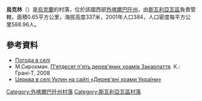 {{烏克蘭城鎮
|城鎮名稱 =烏克林
|烏克蘭文名稱 =Уклин
|州分名稱 =外喀爾巴阡州
|區名稱 =[[斯瓦利亞瓦區|斯瓦利亞瓦區]]
|坐標緯度 =48
|坐標緯度分 =39
|坐標緯度秒 =44
|坐標經度=22
|坐標經度分 =59
|坐標經度秒=0
|海拔高度 = 337
|面積 =0.65
|人口 =384
|統計時間 =2001
|郵政編碼 =89313
|電話區號 = 3133
|汽車牌號 =
|政府地址 =89313, с. Поляна, вул. Духновича, 65, тел. 7-42-54
|官方網站 =
|鎮長名字 =
}}
'''烏克林'''（{{lang-uk|Уклин}}）是[[烏克蘭|烏克蘭]]的村落，位於該國西部[[外喀爾巴阡州|外喀爾巴阡州]]，由[[斯瓦利亞瓦區|斯瓦利亞瓦區]]負責管轄，面積0.65平方公里，海拔高度337米，2001年人口384，人口密度每平方公里588.96人。

==參考資料==
* [http://weather.in.ua/ua/zakarpatskaja/26784 Погода в селі ] {{Wayback|url=http://weather.in.ua/ua/zakarpatskaja/26784 |date=20160305090048 }}
* М.Сирохман. [[П'ятдесят_п'ять_дерев'яних_храмів_Закарпаття|П'ятдесят п'ять дерев'яних храмів Закарпаття]]. К.: Грані-Т, 2008
* [http://www.derev.org.ua/zakarp/uklyn.htm Церква в селі Уклин на сайті «Дерев'яні храми України»] {{Wayback|url=http://www.derev.org.ua/zakarp/uklyn.htm |date=20210113122019 }}

{{DEFAULTSORT:Уклин}}

[[Category:外喀爾巴阡州村落|Category:外喀爾巴阡州村落]]
[[Category:斯瓦利亞瓦區村落|Category:斯瓦利亞瓦區村落]]


{{Zakarpattia-geo-stub}}